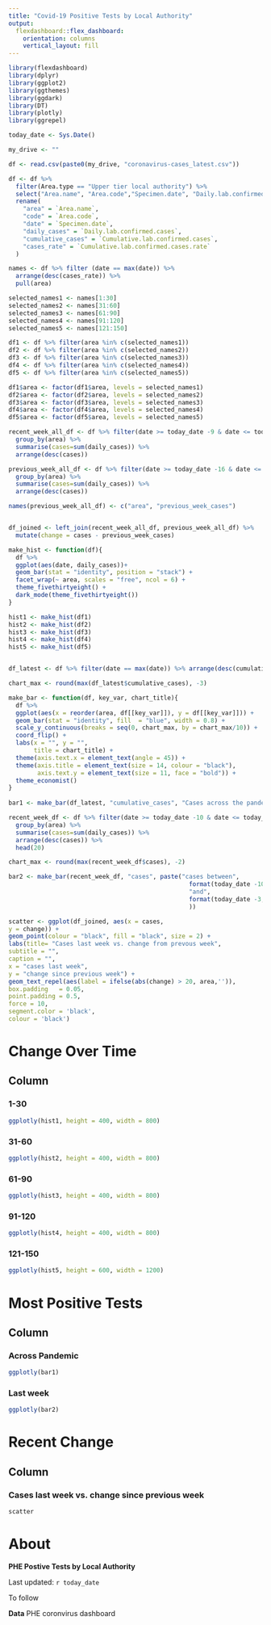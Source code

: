 ```yaml
---
title: "Covid-19 Positive Tests by Local Authority"
output: 
  flexdashboard::flex_dashboard:
    orientation: columns
    vertical_layout: fill
---
```


```r
library(flexdashboard)
library(dplyr)
library(ggplot2)
library(ggthemes)
library(ggdark)
library(DT)
library(plotly)
library(ggrepel)

today_date <- Sys.Date()

my_drive <- ""

df <- read.csv(paste0(my_drive, "coronavirus-cases_latest.csv")) 

df <- df %>%
  filter(Area.type == "Upper tier local authority") %>%
  select("Area.name", "Area.code","Specimen.date", "Daily.lab.confirmed.cases", "Cumulative.lab.confirmed.cases", "Cumulative.lab.confirmed.cases.rate") %>% 
  rename(
    "area" = `Area.name`,
    "code" = `Area.code`,
    "date" = `Specimen.date`, 
    "daily_cases" = `Daily.lab.confirmed.cases`, 
    "cumulative_cases" = `Cumulative.lab.confirmed.cases`, 
    "cases_rate" = `Cumulative.lab.confirmed.cases.rate`
  )

names <- df %>% filter (date == max(date)) %>%
  arrange(desc(cases_rate)) %>%
  pull(area)

selected_names1 <- names[1:30]
selected_names2 <- names[31:60]
selected_names3 <- names[61:90]
selected_names4 <- names[91:120]
selected_names5 <- names[121:150]

df1 <- df %>% filter(area %in% c(selected_names1))
df2 <- df %>% filter(area %in% c(selected_names2))
df3 <- df %>% filter(area %in% c(selected_names3))
df4 <- df %>% filter(area %in% c(selected_names4))
df5 <- df %>% filter(area %in% c(selected_names5))

df1$area <- factor(df1$area, levels = selected_names1)
df2$area <- factor(df2$area, levels = selected_names2)
df3$area <- factor(df3$area, levels = selected_names3)
df4$area <- factor(df4$area, levels = selected_names4)
df5$area <- factor(df5$area, levels = selected_names5)

recent_week_all_df <- df %>% filter(date >= today_date -9 & date <= today_date - 3) %>%
  group_by(area) %>% 
  summarise(cases=sum(daily_cases)) %>% 
  arrange(desc(cases)) 

previous_week_all_df <- df %>% filter(date >= today_date -16 & date <= today_date - 10) %>%
  group_by(area) %>% 
  summarise(cases=sum(daily_cases)) %>% 
  arrange(desc(cases)) 

names(previous_week_all_df) <- c("area", "previous_week_cases")


df_joined <- left_join(recent_week_all_df, previous_week_all_df) %>%
  mutate(change = cases - previous_week_cases)

make_hist <- function(df){
  df %>%
  ggplot(aes(date, daily_cases))+
  geom_bar(stat = "identity", position = "stack") +
  facet_wrap(~ area, scales = "free", ncol = 6) +
  theme_fivethirtyeight() +
  dark_mode(theme_fivethirtyeight())
}

hist1 <- make_hist(df1)
hist2 <- make_hist(df2)
hist3 <- make_hist(df3)
hist4 <- make_hist(df4)
hist5 <- make_hist(df5)


df_latest <- df %>% filter(date == max(date)) %>% arrange(desc(cumulative_cases)) %>% head(20)

chart_max <- round(max(df_latest$cumulative_cases), -3)

make_bar <- function(df, key_var, chart_title){
  df %>%
  ggplot(aes(x = reorder(area, df[[key_var]]), y = df[[key_var]])) +
  geom_bar(stat = "identity", fill  = "blue", width = 0.8) +
  scale_y_continuous(breaks = seq(0, chart_max, by = chart_max/10)) +
  coord_flip() +
  labs(x = "", y = "", 
       title = chart_title) +
  theme(axis.text.x = element_text(angle = 45)) +
  theme(axis.title = element_text(size = 14, colour = "black"),
        axis.text.y = element_text(size = 11, face = "bold")) +
  theme_economist()
}
  
bar1 <- make_bar(df_latest, "cumulative_cases", "Cases across the pandemic")

recent_week_df <- df %>% filter(date >= today_date -10 & date <= today_date - 3) %>%
  group_by(area) %>% 
  summarise(cases=sum(daily_cases)) %>% 
  arrange(desc(cases)) %>%
  head(20)

chart_max <- round(max(recent_week_df$cases), -2)

bar2 <- make_bar(recent_week_df, "cases", paste("cases between", 
                                                  format(today_date -10,"%a %b %d"),
                                                  "and", 
                                                  format(today_date -3,"%a %b %d")
                                                  ))

scatter <- ggplot(df_joined, aes(x = cases,
y = change)) +
geom_point(colour = "black", fill = "black", size = 2) +
labs(title= "Cases last week vs. change from prevous week",
subtitle = "",
caption = "",
x = "cases last week",
y = "change since previous week") +
geom_text_repel(aes(label = ifelse(abs(change) > 20, area,'')),
box.padding   = 0.05,
point.padding = 0.5,
force = 10,
segment.color = 'black',
colour = 'black')

```

Change Over Time
=======================================================================

Column {.tabset}
-----------------------------------------------------------------------

### 1-30

```r
ggplotly(hist1, height = 400, width = 800)
```

### 31-60

```r
ggplotly(hist2, height = 400, width = 800)
```

### 61-90

```r
ggplotly(hist3, height = 400, width = 800)
```

### 91-120

```r
ggplotly(hist4, height = 400, width = 800)
```

### 121-150

```r
ggplotly(hist5, height = 600, width = 1200)
```


Most Positive Tests 
=======================================================================

Column {.tabset}
-----------------------------------------------------------------------


### Across Pandemic
```r
ggplotly(bar1)
```

### Last week 
```r
ggplotly(bar2)
```

Recent Change
=======================================================================

Column {.tabset}
-----------------------------------------------------------------------


### Cases last week vs. change since previous week
```r
scatter
```


About
=======================================================================

**PHE Postive Tests by Local Authority**

Last updated: `r today_date`

To follow

**Data**
PHE coronvirus dashboard
